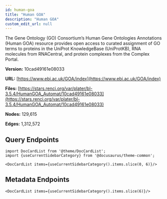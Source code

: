 ```yaml
---
id: human-goa
title: "Human GOA"
description: "Human GOA"
custom_edit_url: null
---
```





The Gene Ontology (GO) Consortium’s Human Gene Ontologies Annotations (Human GOA) resource provides open access to curated assignment of GO terms to proteins in the UniProt KnowledgeBase (UniProtKB), RNA molecules from RNACentral, and protein complexes from the Complex Portal.

**Version:** 10cad49161e08033

**URL:** [https://www.ebi.ac.uk/GOA/index](https://www.ebi.ac.uk/GOA/index)

**Files:** [https://stars.renci.org/var/plater/bl-3.5.4/HumanGOA_Automat/10cad49161e08033](https://stars.renci.org/var/plater/bl-3.5.4/HumanGOA_Automat/10cad49161e08033)

**Nodes:** 129,615

**Edges:** 1,312,572





## Query Endpoints
```mdx-code-block
import DocCardList from '@theme/DocCardList';
import {useCurrentSidebarCategory} from '@docusaurus/theme-common';

<DocCardList items={useCurrentSidebarCategory().items.slice(0, 6)}/>
```

## Metadata Endpoints    
```mdx-code-block
<DocCardList items={useCurrentSidebarCategory().items.slice(6)}/>
```
      